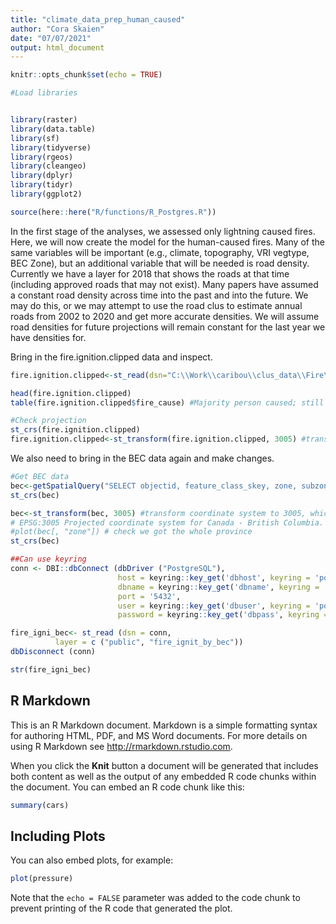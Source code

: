```yaml
---
title: "climate_data_prep_human_caused"
author: "Cora Skaien"
date: "07/07/2021"
output: html_document
---
```


```r
knitr::opts_chunk$set(echo = TRUE)
```

```r
#Load libraries


library(raster)
library(data.table)
library(sf)
library(tidyverse)
library(rgeos)
library(cleangeo)
library(dplyr)
library(tidyr)
library(ggplot2)

source(here::here("R/functions/R_Postgres.R"))

```


In the first stage of the analyses, we assessed only lightning caused fires. Here, we will now create the model for the human-caused fires. Many of the same variables will be important (e.g., climate, topography, VRI vegtype, BEC Zone), but an additional variable that will be needed is road density. Currently we have a layer for 2018 that shows the roads at that time (including approved roads that may not exist). Many papers have assumed a constant road density across time into the past and into the future. We may do this, or we may attempt to use the road clus to estimate annual roads from 2002 to 2020 and get more accurate densities. We will assume road densities for future projections will remain constant for the last year we have densities for.

Bring in the fire.ignition.clipped data and inspect.

```r
fire.ignition.clipped<-st_read(dsn="C:\\Work\\caribou\\clus_data\\Fire\\Fire_sim_data\\fire_ignition_hist\\bc_fire_ignition_clipped.shp")

head(fire.ignition.clipped)
table(fire.ignition.clipped$fire_cause) #Majority person caused; still have both lightning and person caused fires. Good!

#Check projection
st_crs(fire.ignition.clipped)
fire.ignition.clipped<-st_transform(fire.ignition.clipped, 3005) #transform coordinate system to 3005 - that for BC, Canada


```

We also need to bring in the BEC data again and make changes.

```r
#Get BEC data
bec<-getSpatialQuery("SELECT objectid, feature_class_skey, zone, subzone, natural_disturbance, zone_name, wkb_geometry FROM public.bec_zone")
st_crs(bec)

bec<-st_transform(bec, 3005) #transform coordinate system to 3005, which refers to BC, Canada
# EPSG:3005 Projected coordinate system for Canada - British Columbia. This CRS name may sometimes be used as an alias for NAD83(CSRS) / BC Albers.
#plot(bec[, "zone"]) # check we got the whole province
st_crs(bec)


```

```r

##Can use keyring
conn <- DBI::dbConnect (dbDriver ("PostgreSQL"), 
                        host = keyring::key_get('dbhost', keyring = 'postgreSQL'), 
                        dbname = keyring::key_get('dbname', keyring = 'postgreSQL'), 
                        port = '5432',
                        user = keyring::key_get('dbuser', keyring = 'postgreSQL'),
                        password = keyring::key_get('dbpass', keyring = 'postgreSQL'))

fire_igni_bec<- st_read (dsn = conn, 
          layer = c ("public", "fire_ignit_by_bec"))
dbDisconnect (conn)

str(fire_igni_bec)
```



## R Markdown

This is an R Markdown document. Markdown is a simple formatting syntax for authoring HTML, PDF, and MS Word documents. For more details on using R Markdown see <http://rmarkdown.rstudio.com>.

When you click the **Knit** button a document will be generated that includes both content as well as the output of any embedded R code chunks within the document. You can embed an R code chunk like this:

```r
summary(cars)
```

## Including Plots

You can also embed plots, for example:

```r
plot(pressure)
```

Note that the `echo = FALSE` parameter was added to the code chunk to prevent printing of the R code that generated the plot.
